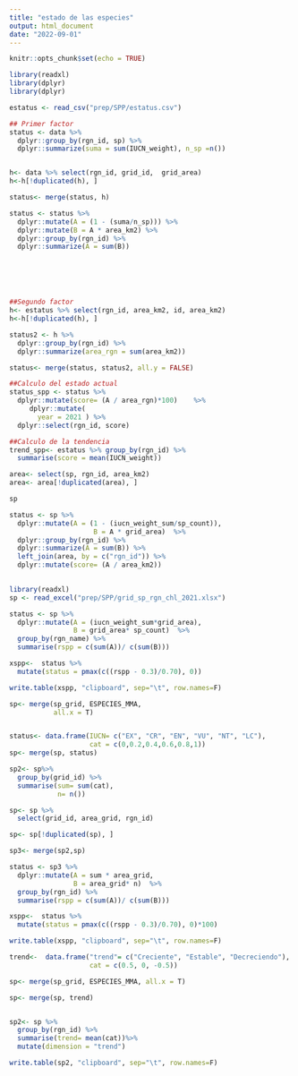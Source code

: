 ```yaml
---
title: "estado de las especies"
output: html_document
date: "2022-09-01"
---
```


```r
knitr::opts_chunk$set(echo = TRUE)
```


```r
library(readxl)
library(dplyr)
library(dplyr)

```


```r
estatus <- read_csv("prep/SPP/estatus.csv")

## Primer factor 
status <- data %>%
  dplyr::group_by(rgn_id, sp) %>%
  dplyr::summarize(suma = sum(IUCN_weight), n_sp =n()) 


h<- data %>% select(rgn_id, grid_id,  grid_area) 
h<-h[!duplicated(h), ]

status<- merge(status, h)

status <- status %>%
  dplyr::mutate(A = (1 - (suma/n_sp))) %>%
  dplyr::mutate(B = A * area_km2) %>%
  dplyr::group_by(rgn_id) %>%
  dplyr::summarize(A = sum(B))






##Segundo factor
h<- estatus %>% select(rgn_id, area_km2, id, area_km2) 
h<-h[!duplicated(h), ]

status2 <- h %>%
  dplyr::group_by(rgn_id) %>%
  dplyr::summarize(area_rgn = sum(area_km2)) 

status<- merge(status, status2, all.y = FALSE)

##Calculo del estado actual 
status_spp <- status %>%
  dplyr::mutate(score= (A / area_rgn)*100)    %>% 
     dplyr::mutate(
       year = 2021 ) %>% 
  dplyr::select(rgn_id, score)

##Calculo de la tendencia
trend_spp<- estatus %>% group_by(rgn_id) %>% 
  summarise(score = mean(IUCN_weight))

```


```r
area<- select(sp, rgn_id, area_km2)
area<- area[!duplicated(area), ]

sp

status <- sp %>%
  dplyr::mutate(A = (1 - (iucn_weight_sum/sp_count)),
                     B = A * grid_area)  %>%
  dplyr::group_by(rgn_id) %>%
  dplyr::summarize(A = sum(B)) %>%
  left_join(area, by = c("rgn_id")) %>%
  dplyr::mutate(score= (A / area_km2))    
  
```


```r
library(readxl)
sp <- read_excel("prep/SPP/grid_sp_rgn_chl_2021.xlsx")

status <- sp %>%
  dplyr::mutate(A = (iucn_weight_sum*grid_area),
                B = grid_area* sp_count)  %>%
  group_by(rgn_name) %>%
  summarise(rspp = c(sum(A))/ c(sum(B)))

xspp<-  status %>%
  mutate(status = pmax(c((rspp - 0.3)/0.70), 0))

write.table(xspp, "clipboard", sep="\t", row.names=F)

```





```r
sp<- merge(sp_grid, ESPECIES_MMA, 
           all.x = T)


status<- data.frame(IUCN= c("EX", "CR", "EN", "VU", "NT", "LC"),
                    cat = c(0,0.2,0.4,0.6,0.8,1))
sp<- merge(sp, status)

sp2<- sp%>%
  group_by(grid_id) %>%
  summarise(sum= sum(cat),
            n= n())

sp<- sp %>%
  select(grid_id, area_grid, rgn_id)

sp<- sp[!duplicated(sp), ]

sp3<- merge(sp2,sp)

status <- sp3 %>%
  dplyr::mutate(A = sum * area_grid,
                B = area_grid* n)  %>%
  group_by(rgn_id) %>%
  summarise(rspp = c(sum(A))/ c(sum(B)))

xspp<-  status %>%
  mutate(status = pmax(c((rspp - 0.3)/0.70), 0)*100)

write.table(xspp, "clipboard", sep="\t", row.names=F)
```


```r
trend<-  data.frame("trend"= c("Creciente", "Estable", "Decreciendo"),
                    cat = c(0.5, 0, -0.5))

sp<- merge(sp_grid, ESPECIES_MMA, all.x = T)

sp<- merge(sp, trend)


sp2<- sp %>%
  group_by(rgn_id) %>%
  summarise(trend= mean(cat))%>%
  mutate(dimension = "trend")

write.table(sp2, "clipboard", sep="\t", row.names=F)
```















